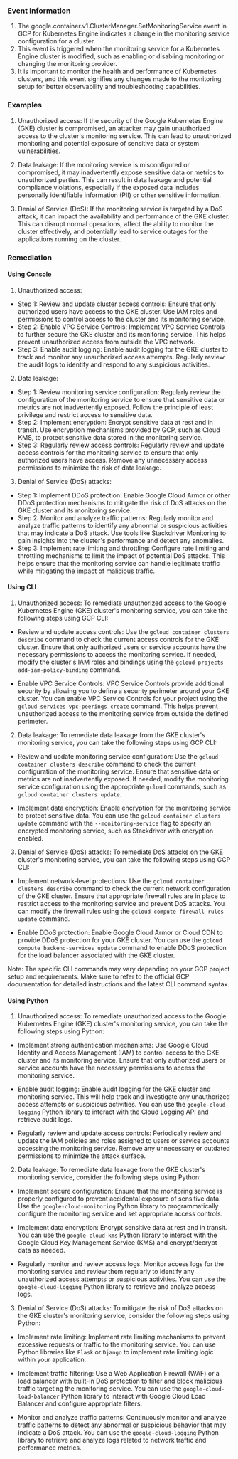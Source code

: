 
### Event Information

1. The google.container.v1.ClusterManager.SetMonitoringService event in GCP for Kubernetes Engine indicates a change in the monitoring service configuration for a cluster.
2. This event is triggered when the monitoring service for a Kubernetes Engine cluster is modified, such as enabling or disabling monitoring or changing the monitoring provider.
3. It is important to monitor the health and performance of Kubernetes clusters, and this event signifies any changes made to the monitoring setup for better observability and troubleshooting capabilities.


### Examples

1. Unauthorized access: If the security of the Google Kubernetes Engine (GKE) cluster is compromised, an attacker may gain unauthorized access to the cluster's monitoring service. This can lead to unauthorized monitoring and potential exposure of sensitive data or system vulnerabilities.

2. Data leakage: If the monitoring service is misconfigured or compromised, it may inadvertently expose sensitive data or metrics to unauthorized parties. This can result in data leakage and potential compliance violations, especially if the exposed data includes personally identifiable information (PII) or other sensitive information.

3. Denial of Service (DoS): If the monitoring service is targeted by a DoS attack, it can impact the availability and performance of the GKE cluster. This can disrupt normal operations, affect the ability to monitor the cluster effectively, and potentially lead to service outages for the applications running on the cluster.

### Remediation

#### Using Console

1. Unauthorized access:
- Step 1: Review and update cluster access controls: Ensure that only authorized users have access to the GKE cluster. Use IAM roles and permissions to control access to the cluster and its monitoring service.
- Step 2: Enable VPC Service Controls: Implement VPC Service Controls to further secure the GKE cluster and its monitoring service. This helps prevent unauthorized access from outside the VPC network.
- Step 3: Enable audit logging: Enable audit logging for the GKE cluster to track and monitor any unauthorized access attempts. Regularly review the audit logs to identify and respond to any suspicious activities.

2. Data leakage:
- Step 1: Review monitoring service configuration: Regularly review the configuration of the monitoring service to ensure that sensitive data or metrics are not inadvertently exposed. Follow the principle of least privilege and restrict access to sensitive data.
- Step 2: Implement encryption: Encrypt sensitive data at rest and in transit. Use encryption mechanisms provided by GCP, such as Cloud KMS, to protect sensitive data stored in the monitoring service.
- Step 3: Regularly review access controls: Regularly review and update access controls for the monitoring service to ensure that only authorized users have access. Remove any unnecessary access permissions to minimize the risk of data leakage.

3. Denial of Service (DoS) attacks:
- Step 1: Implement DDoS protection: Enable Google Cloud Armor or other DDoS protection mechanisms to mitigate the risk of DoS attacks on the GKE cluster and its monitoring service.
- Step 2: Monitor and analyze traffic patterns: Regularly monitor and analyze traffic patterns to identify any abnormal or suspicious activities that may indicate a DoS attack. Use tools like Stackdriver Monitoring to gain insights into the cluster's performance and detect any anomalies.
- Step 3: Implement rate limiting and throttling: Configure rate limiting and throttling mechanisms to limit the impact of potential DoS attacks. This helps ensure that the monitoring service can handle legitimate traffic while mitigating the impact of malicious traffic.

#### Using CLI

1. Unauthorized access: To remediate unauthorized access to the Google Kubernetes Engine (GKE) cluster's monitoring service, you can take the following steps using GCP CLI:

- Review and update access controls: Use the `gcloud container clusters describe` command to check the current access controls for the GKE cluster. Ensure that only authorized users or service accounts have the necessary permissions to access the monitoring service. If needed, modify the cluster's IAM roles and bindings using the `gcloud projects add-iam-policy-binding` command.

- Enable VPC Service Controls: VPC Service Controls provide additional security by allowing you to define a security perimeter around your GKE cluster. You can enable VPC Service Controls for your project using the `gcloud services vpc-peerings create` command. This helps prevent unauthorized access to the monitoring service from outside the defined perimeter.

2. Data leakage: To remediate data leakage from the GKE cluster's monitoring service, you can take the following steps using GCP CLI:

- Review and update monitoring service configuration: Use the `gcloud container clusters describe` command to check the current configuration of the monitoring service. Ensure that sensitive data or metrics are not inadvertently exposed. If needed, modify the monitoring service configuration using the appropriate `gcloud` commands, such as `gcloud container clusters update`.

- Implement data encryption: Enable encryption for the monitoring service to protect sensitive data. You can use the `gcloud container clusters update` command with the `--monitoring-service` flag to specify an encrypted monitoring service, such as Stackdriver with encryption enabled.

3. Denial of Service (DoS) attacks: To remediate DoS attacks on the GKE cluster's monitoring service, you can take the following steps using GCP CLI:

- Implement network-level protections: Use the `gcloud container clusters describe` command to check the current network configuration of the GKE cluster. Ensure that appropriate firewall rules are in place to restrict access to the monitoring service and prevent DoS attacks. You can modify the firewall rules using the `gcloud compute firewall-rules update` command.

- Enable DDoS protection: Enable Google Cloud Armor or Cloud CDN to provide DDoS protection for your GKE cluster. You can use the `gcloud compute backend-services update` command to enable DDoS protection for the load balancer associated with the GKE cluster.

Note: The specific CLI commands may vary depending on your GCP project setup and requirements. Make sure to refer to the official GCP documentation for detailed instructions and the latest CLI command syntax.

#### Using Python

1. Unauthorized access: To remediate unauthorized access to the Google Kubernetes Engine (GKE) cluster's monitoring service, you can take the following steps using Python:

- Implement strong authentication mechanisms: Use Google Cloud Identity and Access Management (IAM) to control access to the GKE cluster and its monitoring service. Ensure that only authorized users or service accounts have the necessary permissions to access the monitoring service.

- Enable audit logging: Enable audit logging for the GKE cluster and monitoring service. This will help track and investigate any unauthorized access attempts or suspicious activities. You can use the `google-cloud-logging` Python library to interact with the Cloud Logging API and retrieve audit logs.

- Regularly review and update access controls: Periodically review and update the IAM policies and roles assigned to users or service accounts accessing the monitoring service. Remove any unnecessary or outdated permissions to minimize the attack surface.

2. Data leakage: To remediate data leakage from the GKE cluster's monitoring service, consider the following steps using Python:

- Implement secure configuration: Ensure that the monitoring service is properly configured to prevent accidental exposure of sensitive data. Use the `google-cloud-monitoring` Python library to programmatically configure the monitoring service and set appropriate access controls.

- Implement data encryption: Encrypt sensitive data at rest and in transit. You can use the `google-cloud-kms` Python library to interact with the Google Cloud Key Management Service (KMS) and encrypt/decrypt data as needed.

- Regularly monitor and review access logs: Monitor access logs for the monitoring service and review them regularly to identify any unauthorized access attempts or suspicious activities. You can use the `google-cloud-logging` Python library to retrieve and analyze access logs.

3. Denial of Service (DoS) attacks: To mitigate the risk of DoS attacks on the GKE cluster's monitoring service, consider the following steps using Python:

- Implement rate limiting: Implement rate limiting mechanisms to prevent excessive requests or traffic to the monitoring service. You can use Python libraries like `Flask` or `Django` to implement rate limiting logic within your application.

- Implement traffic filtering: Use a Web Application Firewall (WAF) or a load balancer with built-in DoS protection to filter and block malicious traffic targeting the monitoring service. You can use the `google-cloud-load-balancer` Python library to interact with Google Cloud Load Balancer and configure appropriate filters.

- Monitor and analyze traffic patterns: Continuously monitor and analyze traffic patterns to detect any abnormal or suspicious behavior that may indicate a DoS attack. You can use the `google-cloud-logging` Python library to retrieve and analyze logs related to network traffic and performance metrics.

